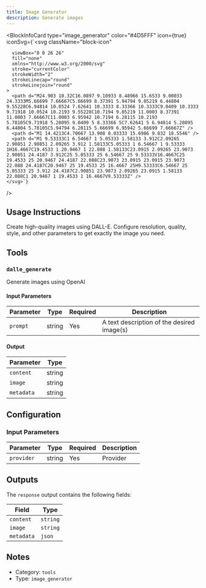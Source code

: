 ```yaml
---
title: Image Generator
description: Generate images
---
```



<BlockInfoCard 
  type="image_generator"
  color="#4D5FFF"
  icon={true}
  iconSvg={`<svg className="block-icon"
      
      
      
      viewBox="0 0 26 26"
      fill="none"
      xmlns="http://www.w3.org/2000/svg"
      stroke="currentColor"
      strokeWidth="2"
      strokeLinecap="round"
      strokeLinejoin="round"
    >
      <path d="M24.903 10.32C16.0897 9.10933 8.48966 15.6533 9.00033 24.3333M5.66699 7.66667C5.66699 8.37391 5.94794 9.05219 6.44804 9.55228C6.94814 10.0524 7.62641 10.3333 8.33366 10.3333C9.0409 10.3333 9.71918 10.0524 10.2193 9.55228C10.7194 9.05219 11.0003 8.37391 11.0003 7.66667C11.0003 6.95942 10.7194 6.28115 10.2193 5.78105C9.71918 5.28095 9.0409 5 8.33366 5C7.62641 5 6.94814 5.28095 6.44804 5.78105C5.94794 6.28115 5.66699 6.95942 5.66699 7.66667Z" />
      <path d="M1 14.4213C4.70667 13.908 8.03333 15.6986 9.832 18.5546" />
      <path d="M1 9.53333C1 6.54667 1 5.05333 1.58133 3.912C2.09265 2.90851 2.90851 2.09265 3.912 1.58133C5.05333 1 6.54667 1 9.53333 1H16.4667C19.4533 1 20.9467 1 22.088 1.58133C23.0915 2.09265 23.9073 2.90851 24.4187 3.912C25 5.05333 25 6.54667 25 9.53333V16.4667C25 19.4533 25 20.9467 24.4187 22.088C23.9073 23.0915 23.0915 23.9073 22.088 24.4187C20.9467 25 19.4533 25 16.4667 25H9.53333C6.54667 25 5.05333 25 3.912 24.4187C2.90851 23.9073 2.09265 23.0915 1.58133 22.088C1 20.9467 1 19.4533 1 16.4667V9.53333Z" />
    </svg>`}
/>

## Usage Instructions

Create high-quality images using DALL-E. Configure resolution, quality, style, and other parameters to get exactly the image you need.



## Tools

### `dalle_generate`

Generate images using OpenAI

#### Input Parameters

| Parameter | Type | Required | Description |
| --------- | ---- | -------- | ----------- |
| `prompt` | string | Yes | A text description of the desired image(s) |

#### Output

| Parameter | Type |
| --------- | ---- |
| `content` | string |
| `image` | string |
| `metadata` | string |



## Configuration

### Input Parameters

| Parameter | Type | Required | Description | 
| --------- | ---- | -------- | ----------- | 
| `provider` | string | Yes | Provider |



## Outputs

The `response` output contains the following fields:

| Field | Type |
| ----- | ---- |
| `content` | `string` |
| `image` | `string` |
| `metadata` | `json` |


## Notes

- Category: `tools`
- Type: `image_generator`